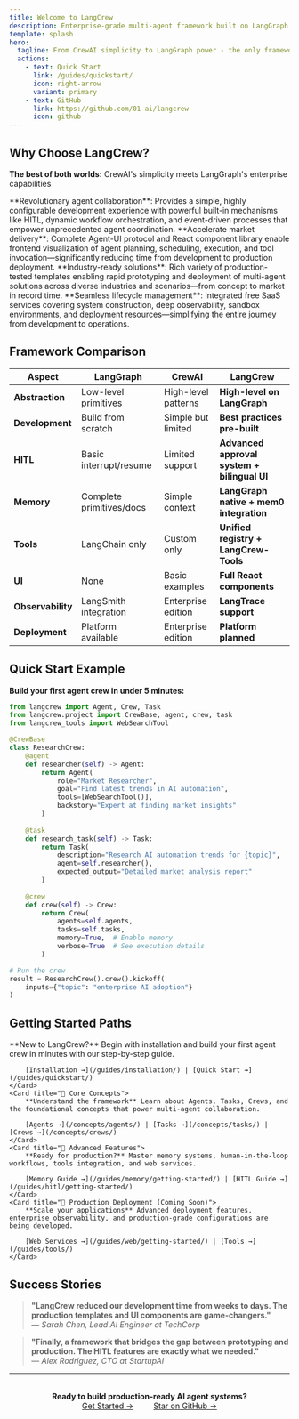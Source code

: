 ```yaml
---
title: Welcome to LangCrew
description: Enterprise-grade multi-agent framework built on LangGraph - from prototyping to production
template: splash
hero:
  tagline: From CrewAI simplicity to LangGraph power - the only framework you need for production-ready AI agent systems
  actions:
    - text: Quick Start
      link: /guides/quickstart/
      icon: right-arrow
      variant: primary
    - text: GitHub
      link: https://github.com/01-ai/langcrew
      icon: github
---
```



<div class="hero-stats">
  <Badge text="Python 3.11+" variant="note" />
  <Badge text="Built on LangGraph" variant="success" />
  <Badge text="Production Ready" variant="caution" />
</div>

## Why Choose LangCrew?

**The best of both worlds:** CrewAI's simplicity meets LangGraph's enterprise capabilities

<CardGrid stagger>
	<Card title="🚀 Beyond Traditional Flexible Paradigms">
		**Revolutionary agent collaboration**: Provides a simple, highly configurable development experience with powerful built-in mechanisms like HITL, dynamic workflow orchestration, and event-driven processes that empower unprecedented agent coordination.
	</Card>
	<Card title="🎯 Full-Stack Support for Productization">
		**Accelerate market delivery**: Complete Agent-UI protocol and React component library enable frontend visualization of agent planning, scheduling, execution, and tool invocation—significantly reducing time from development to production deployment.
	</Card>
	<Card title="⚡ Application Templates for Fast Launch">
		**Industry-ready solutions**: Rich variety of production-tested templates enabling rapid prototyping and deployment of multi-agent solutions across diverse industries and scenarios—from concept to market in record time.
	</Card>
	<Card title="🔗 Integrated Development and Operations Support">
		**Seamless lifecycle management**: Integrated free SaaS services covering system construction, deep observability, sandbox environments, and deployment resources—simplifying the entire journey from development to operations.
	</Card>
</CardGrid>

## Framework Comparison

| Aspect | LangGraph | CrewAI | LangCrew |
|--------|-----------|---------|----------|
| **Abstraction** | Low-level primitives | High-level patterns | **High-level on LangGraph** |
| **Development** | Build from scratch | Simple but limited | **Best practices pre-built** |
| **HITL** | Basic interrupt/resume | Limited support | **Advanced approval system + bilingual UI** |
| **Memory** | Complete primitives/docs | Simple context | **LangGraph native + mem0 integration** |
| **Tools** | LangChain only | Custom only | **Unified registry + LangCrew-Tools** |
| **UI** | None | Basic examples | **Full React components** |
| **Observability** | LangSmith integration | Enterprise edition | **LangTrace support** |
| **Deployment** | Platform available | Enterprise edition | **Platform planned** |


## Quick Start Example

**Build your first agent crew in under 5 minutes:**

```python
from langcrew import Agent, Crew, Task
from langcrew.project import CrewBase, agent, crew, task
from langcrew_tools import WebSearchTool

@CrewBase
class ResearchCrew:
    @agent
    def researcher(self) -> Agent:
        return Agent(
            role="Market Researcher",
            goal="Find latest trends in AI automation",
            tools=[WebSearchTool()],
            backstory="Expert at finding market insights"
        )
    
    @task
    def research_task(self) -> Task:
        return Task(
            description="Research AI automation trends for {topic}",
            agent=self.researcher(),
            expected_output="Detailed market analysis report"
        )
    
    @crew
    def crew(self) -> Crew:
        return Crew(
            agents=self.agents,
            tasks=self.tasks,
            memory=True,  # Enable memory
            verbose=True  # See execution details
        )

# Run the crew
result = ResearchCrew().crew().kickoff(
    inputs={"topic": "enterprise AI adoption"}
)
```

## Getting Started Paths

<CardGrid>
	<Card title="🎯 Quick Start Guide">
		**New to LangCrew?** Begin with installation and build your first agent crew in minutes with our step-by-step guide.
		
		[Installation →](/guides/installation/) | [Quick Start →](/guides/quickstart/)
	</Card>
	<Card title="🧠 Core Concepts">
		**Understand the framework** Learn about Agents, Tasks, Crews, and the foundational concepts that power multi-agent collaboration.
		
		[Agents →](/concepts/agents/) | [Tasks →](/concepts/tasks/) | [Crews →](/concepts/crews/)
	</Card>
	<Card title="🔧 Advanced Features">
		**Ready for production?** Master memory systems, human-in-the-loop workflows, tools integration, and web services.
		
		[Memory Guide →](/guides/memory/getting-started/) | [HITL Guide →](/guides/hitl/getting-started/)
	</Card>
	<Card title="🚀 Production Deployment (Coming Soon)">
		**Scale your applications** Advanced deployment features, enterprise observability, and production-grade configurations are being developed.
		
		[Web Services →](/guides/web/getting-started/) | [Tools →](/guides/tools/)
	</Card>
</CardGrid>

## Success Stories

> **"LangCrew reduced our development time from weeks to days. The production templates and UI components are game-changers."**  
> — *Sarah Chen, Lead AI Engineer at TechCorp*

> **"Finally, a framework that bridges the gap between prototyping and production. The HITL features are exactly what we needed."**  
> — *Alex Rodriguez, CTO at StartupAI*

---

<div style="text-align: center; margin: 2rem 0;">
  <strong>Ready to build production-ready AI agent systems?</strong><br/>
  <a href="/guides/quickstart/" style="margin: 0 1rem;">Get Started →</a>
  <a href="https://github.com/01-ai/langcrew" style="margin: 0 1rem;">Star on GitHub →</a>
</div>